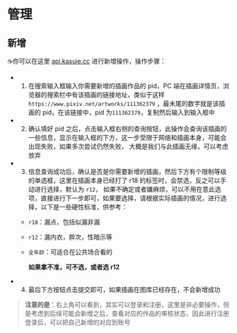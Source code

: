 # 管理

## 新增

  ☕你可以在这里 [api.kasuie.cc](https://api.kasuie.cc) 进行新增操作，操作步骤：

- 1. 在搜索输入框输入你需要新增的插画作品的 pid，PC 端在插画详情页，浏览器的搜索栏中有该插画的链接地址，类似于这样`https://www.pixiv.net/artworks/111362379`
     ，最末尾的数字就是该插画的 pid，在该链接中，pid 为`111362379`，复制然后输入到输入框中

- 2. 确认填好 pid 之后，点击输入框右侧的查询按钮，此操作会查询该插画的一些信息，显示在输入框的下方，这一步受限于网络和插画本身，可能会出现失败，如果多次尝试仍然失败，
     大概是我们与此插画无缘，可以考虑放弃

- 3. 信息查询成功后，确认是否是你需要新增的插画，然后下方有个限制等级的单选框，这里在插画本身已经打了 r18 的标签时，会禁选，反之可以手动进行选择，默认为 `r12`，
     如果不确定或者嫌麻烦，可以不用在意此选项，直接进行下一步即可，如果要选择，请根据实际插画的情况，进行选择，以下是一些硬性标准，供参考：
  - `r18`：漏点，包括似漏非漏
  - `r12`：漏内衣，胖次，性暗示等
  - `全年龄`：可适合在公共场合看的

     **如果拿不准，可不选，或者选 r12**
- 4. 最后下方按钮点击提交即可，如果插画在图库已经存在，不会新增成功

> **注意的是**：右上角可以看到，其实可以登录和注册，这里是非必要操作，但是考虑到后续可能会新增之后，查看对应的作品的审核状态，因此进行注册登录后，可以把自己新增的对应到账号
